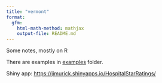 ```yaml
---
title: "vermont"
format:
  gfm:
    html-math-method: mathjax
    output-file: README.md
---
```


Some notes, mostly on R

There are examples in [examples](./examples) folder.

Shiny app: <https://jimurick.shinyapps.io/HospitalStarRatings/>

